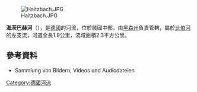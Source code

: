 {{Multiple issues|
{{Expand language|1=de|time=2020-08-26T02:34:59+00:00}}
{{Onesource|time=2020-08-26T02:34:59+00:00}}
}}
{{Coord|50|12|30.17|N|9|16|18.61|E|display=title}}
[[Image:Haitzbach.JPG|right]]

'''海茨巴赫河'''（{{lang-de|Haitzbach}}），是[[德國|德國]]的河流，位於該國中部，由[[黑森州|黑森州]]負責管轄，屬於[[比伯河_(金齊希河支流)|比伯河]]的左支流，河道全長1.9公里，流域面積2.3平方公里。

==參考資料==
* Sammlung von Bildern, Videos und Audiodateien

{{Germany-geo-stub}}
[[Category:德國河流|Category:德國河流]]